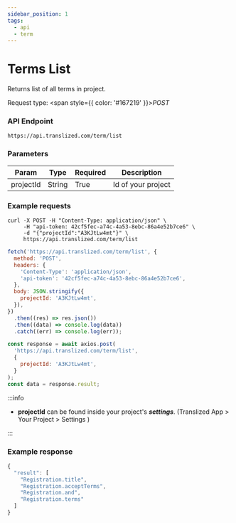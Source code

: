 ```yaml
---
sidebar_position: 1
tags:
  - api
  - term
---
```



# Terms List

Returns list of all terms in project.

Request type: <span style={{ color: '#167219' }}>_POST_</span>

### API Endpoint

```url
https://api.translized.com/term/list
```

### Parameters

| Param     | Type   | Required | Description        |
| --------- | ------ | -------- | ------------------ |
| projectId | String | True     | Id of your project |

### Example requests

<Tabs className="api-tabs">
<TabItem value="cURL" label="cURL">

```curl
curl -X POST -H "Content-Type: application/json" \
     -H "api-token: 42cf5fec-a74c-4a53-8ebc-86a4e52b7ce6" \
     -d "{"projectId":"A3KJtLw4mt"}" \
     https://api.translized.com/term/list
```

</TabItem>
<TabItem value="js-fetch" label="Javascript Fetch">

```js
fetch('https://api.translized.com/term/list', {
  method: 'POST',
  headers: {
    'Content-Type': 'application/json',
    'api-token': '42cf5fec-a74c-4a53-8ebc-86a4e52b7ce6',
  },
  body: JSON.stringify({
    projectId: 'A3KJtLw4mt',
  }),
})
  .then((res) => res.json())
  .then((data) => console.log(data))
  .catch((err) => console.log(err));
```

  </TabItem>
  <TabItem value="js-axios" label="Javascript Axios">

```js
const response = await axios.post(
  'https://api.translized.com/term/list',
  {
    projectId: 'A3KJtLw4mt',
  }
);
const data = response.result;
```

  </TabItem>
</Tabs>

:::info

- **projectId** can be found inside your project's **_settings_**. (Translized App > Your Project > Settings )

:::

### Example response

```js
{
  "result": [
    "Registration.title",
    "Registration.acceptTerms",
    "Registration.and",
    "Registration.terms"
  ]
}
```
